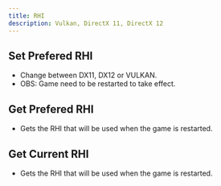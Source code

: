 ```yaml
---
title: RHI
description: Vulkan, DirectX 11, DirectX 12 
---
```



## Set Prefered RHI

* Change between DX11, DX12 or VULKAN.
* OBS: Game need to be restarted to take effect.
<ImageZoom src="/img/ue4/setpreferredrhi.png" width={263} height={0} />

## Get Prefered RHI

* Gets the RHI that will be used when the game is restarted.
<ImageZoom src="/img/ue4/getpreferredrhi.png" width={169} height={0} />

## Get Current RHI

* Gets the RHI that will be used when the game is restarted.
<ImageZoom src="/img/ue4/getcurrentrhi.png" width={161} height={0} />
